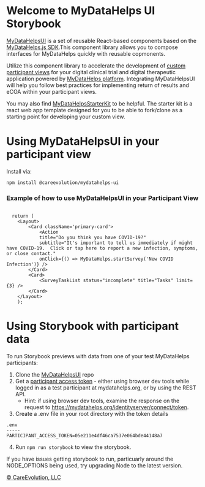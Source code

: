 
<Meta title="Start/Introduction" />

<style>{`
  .subheading {
    --mediumdark: '#999999';
    font-weight: 900;
    font-size: 13px;
    color: #999;
    letter-spacing: 6px;
    line-height: 24px;
    text-transform: uppercase;
    margin-bottom: 12px;
    margin-top: 40px;
  }

  .link-list {
    display: grid;
    grid-template-columns: 1fr;
    grid-template-rows: 1fr 1fr;
    row-gap: 10px;
  }

  @media (min-width: 620px) {
    .link-list {
      row-gap: 20px;
      column-gap: 20px;
      grid-template-columns: 1fr 1fr;
    }
  }

  @media all and (-ms-high-contrast:none) {
  .link-list {
      display: -ms-grid;
      -ms-grid-columns: 1fr 1fr;
      -ms-grid-rows: 1fr 1fr;
    }
  }

  .link-item {
    display: block;
    padding: 20px 30px 20px 15px;
    border: 1px solid #00000010;
    border-radius: 5px;
    transition: background 150ms ease-out, border 150ms ease-out, transform 150ms ease-out;
    color: #333333;
    display: flex;
    align-items: flex-start;
  }

  .link-item:hover {
    border-color: #1EA7FD50;
    transform: translate3d(0, -3px, 0);
    box-shadow: rgba(0, 0, 0, 0.08) 0 3px 10px 0;
  }

  .link-item:active {
    border-color: #1EA7FD;
    transform: translate3d(0, 0, 0);
  }

  .link-item strong {
    font-weight: 700;
    display: block;
    margin-bottom: 2px;
  }
  
  .link-item img {
    height: 40px;
    width: 40px;
    margin-right: 15px;
    flex: none;
  }

  .link-item span {
    font-size: 14px;
    line-height: 20px;
  }

  .tip {
    display: inline-block;
    border-radius: 1em;
    font-size: 11px;
    line-height: 12px;
    font-weight: 700;
    background: #E7FDD8;
    color: #66BF3C;
    padding: 4px 12px;
    margin-right: 10px;
    vertical-align: top;
  }

  .tip-wrapper {
    font-size: 13px;
    line-height: 20px;
    margin-top: 40px;
    margin-bottom: 40px;
  }

  .tip-wrapper code {
    font-size: 12px;
    display: inline-block;
  }

  
`}</style>

# Welcome to MyDataHelps UI Storybook

[MyDataHelpsUI](https://github.com/CareEvolution/MyDataHelpsUI/) is a set of reusable React-based components based on the [MyDataHelps.js SDK](https://developer.mydatahelps.org/sdk/).This component library allows you to compose interfaces for MyDataHelps quickly with reusable copmonents.

Utilize this component library to accelerate the development of [custom participant views](https://developer.mydatahelps.org/views/) for your digital clinical trial and digital therapeutic application powered by [MyDataHelps platform](https://careevolution.com/mydatahelps/). Integrating MyDataHelpsUI will help you follow best practices for implementing return of results and eCOA within your participant views.

You may also find [MyDataHelpsStarterKit](https://github.com/CareEvolution/MyDataHelpsStarterKit) to be helpful. The starter kit is a react web app template designed for you to be able to fork/clone as a starting point for developing your custom view.

# Using MyDataHelpsUI in your participant view
Install via:

```npm install @careevolution/mydatahelps-ui```

### Example of how to use MyDataHelpsUI in your Participant View
```

  return (
    <Layout>
        <Card className='primary-card'>
            <Action
            title="Do you think you have COVID-19?"
            subtitle="It's important to tell us immediately if might have COVID-19.  Click or tap here to report a new infection, symptoms, or close contact."
            onClick={() => MyDataHelps.startSurvey('New COVID Infection')} />
        </Card>
        <Card>
            <SurveyTaskList status="incomplete" title="Tasks" limit={3} />
        </Card>
    </Layout>
    );
```

# Using Storybook with participant data
To run Storybook previews with data from one of your test MyDataHelps participants:

1. Clone the [MyDataHelpsUI](https://github.com/CareEvolution/MyDataHelpsUI/) repo
2. Get a [participant access token](https://developer.mydatahelps.org/sdk/participant_tokens.html) - either using browser dev tools while logged in as a test participant at mydatahelps.org, or by using the REST API.
    - Hint: if using browser dev tools, examine the response on the request to https://mydatahelps.org/identityserver/connect/token.
3. Create a .env file in your root directory with the token details

```
.env
-----
PARTICIPANT_ACCESS_TOKEN=05e211e4df46ca7537e064bde44148a7 
```
4. Run `npm run storybook` to view the storybook.

If you have issues getting storybook to run, particuarly around the NODE_OPTIONS being used, try upgrading Node to the latest version.

[© CareEvolution, LLC](https://developer.mydatahelps.org)